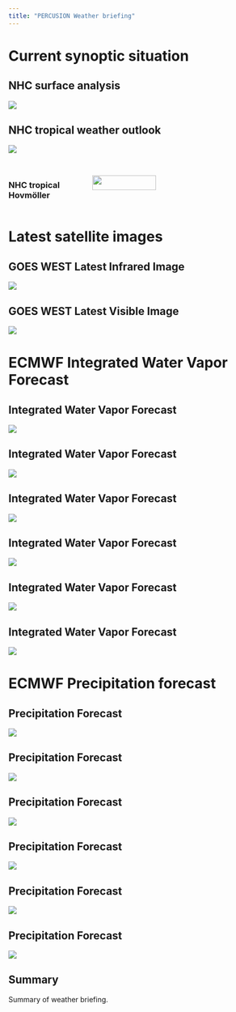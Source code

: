 ```yaml
---
title: "PERCUSION Weather briefing"
---
```


# Current synoptic situation
## NHC surface analysis
![]({{< meta plots.external.nhc_surface_analysis_atlantic >}})

## NHC tropical weather outlook
![]({{< meta plots.external.nhc_seven_days_outlook >}})

## 
:::: {.columns}
::: {.column width="30%"}
### NHC tropical Hovmöller
:::
::: {.column width="70%"}
![]({{< meta plots.external.nhc_hovmoller >}}){width="61%"}
:::
::::


# Latest satellite images
## GOES WEST Latest Infrared Image
![]({{< meta plots.external.current_satellite_image_ir >}})

## GOES WEST Latest Visible Image
![]({{< meta plots.external.current_satellite_image_vis >}})


# ECMWF Integrated Water Vapor Forecast
## Integrated Water Vapor Forecast
![]({{< meta plots.internal.iwv_itcz_edges.003h >}})

## Integrated Water Vapor Forecast
![]({{< meta plots.internal.iwv_itcz_edges.012h >}})

## Integrated Water Vapor Forecast
![]({{< meta plots.internal.iwv_itcz_edges.036h >}})

## Integrated Water Vapor Forecast
![]({{< meta plots.internal.iwv_itcz_edges.060h >}})

## Integrated Water Vapor Forecast
![]({{< meta plots.internal.iwv_itcz_edges.084h >}})

## Integrated Water Vapor Forecast
![]({{< meta plots.internal.iwv_itcz_edges.108h >}})


# ECMWF Precipitation forecast
## Precipitation Forecast
![]({{< meta plots.internal.precip.003h >}})

## Precipitation Forecast
![]({{< meta plots.internal.precip.012h >}})

## Precipitation Forecast
![]({{< meta plots.internal.precip.036h >}})

## Precipitation Forecast
![]({{< meta plots.internal.precip.060h >}})

## Precipitation Forecast
![]({{< meta plots.internal.precip.084h >}})

## Precipitation Forecast
![]({{< meta plots.internal.precip.108h >}})


## Summary
Summary of weather briefing.
